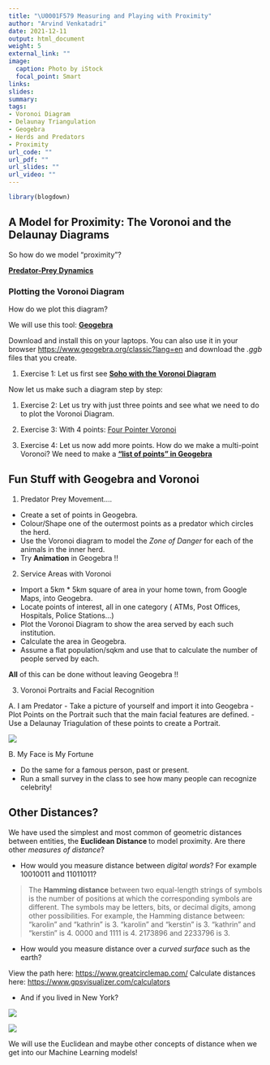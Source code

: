 ```yaml
---
title: "\U0001F579 Measuring and Playing with Proximity"
author: "Arvind Venkatadri"
date: 2021-12-11
output: html_document
weight: 5
external_link: ""
image:
  caption: Photo by iStock
  focal_point: Smart
links:
slides: 
summary: 
tags:
- Voronoi Diagram
- Delaunay Triangulation
- Geogebra
- Herds and Predators
- Proximity
url_code: ""
url_pdf: ""
url_slides: ""
url_video: ""
---
```


```r
library(blogdown)
```

## A Model for Proximity: The Voronoi and the Delaunay Diagrams

So how do we model "proximity"? 

<u>[**Predator-Prey Dynamics**](/pdf/Proximity/FollowingtheHerd.pdf)</u>


### Plotting the Voronoi Diagram

How do we plot this diagram?

We will use this tool: <u>[**Geogebra**](https://www.geogebra.org/classic)</u>

Download and install this on your laptops. You can also use it in your browser <https://www.geogebra.org/classic?lang=en> and download the *.ggb* files that you create. 

1. Exercise 1: Let us first see <u>[**Soho with the Voronoi Diagram**](/pdf/Proximity/SohoMap.ggb)</u>

Now let us make such a diagram step by step:

1. Exercise 2: Let us try with just three points and see what we need to do to plot the Voronoi Diagram.

1. Exercise 3: With 4 points: <u>[Four Pointer Voronoi](/pdf/Proximity/four points.ggb)</u>

1. Exercise 4: Let us now add more points. How do we make a multi-point Voronoi? We need to make a <u>[**"list of points" in Geogebra**](/pdf/Proximity/VoronoiLargeNoOfPointsInGeogebra.pdf)</u>



## Fun Stuff with Geogebra and Voronoi

1. Predator Prey Movement....
 - Create a set of points in Geogebra. 
 - Colour/Shape one of the outermost points as a predator which circles the herd. 
 - Use the Voronoi diagram to model the *Zone of Danger* for each of the animals in the inner herd. 
 - Try **Animation** in Geogebra !!
 
2. Service Areas with Voronoi
- Import a 5km * 5km square of area in your home town, from Google Maps, into Geogebra. 
- Locate points of interest, all in one category ( ATMs, Post Offices, Hospitals, Police Stations...)
- Plot the Voronoi Diagram to show the area served by each such institution.
- Calculate the area in Geogebra.
- Assume a flat population/sqkm and use that to calculate the number of people served by each.

**All** of this can be done without leaving Geogebra !!

3. Voronoi Portraits and Facial Recognition

A. I am Predator
- Take a picture of yourself and import it into Geogebra
- Plot Points on the Portrait such that the main facial features are defined.
- Use a Delaunay Triagulation of these points to create a Portrait. 

![](AVinMath.jpeg)

B. My Face is My Fortune

- Do the same for a famous person, past or present.
- Run a small survey in the class to see how many people can recognize celebrity!

## Other Distances?

We have used the simplest and most common of geometric distances between entities, the **Euclidean Distance ** to model proximity. Are there other *measures of distance*?

- How would you measure distance between *digital words*? For example $10010011$ and $11011011$?

>The **Hamming distance** between two equal-length strings of symbols is the number of positions at which the corresponding symbols are different. The symbols may be letters, bits, or decimal digits, among other possibilities. For example, the Hamming distance between:
"karolin" and "kathrin" is 3.
"karolin" and "kerstin" is 3.
"kathrin" and "kerstin" is 4.
0000 and 1111 is 4.
2173896 and 2233796 is 3.


- How would you measure distance over a *curved surface* such as the earth?

View the path here: <https://www.greatcirclemap.com/>
Calculate distances here: <https://www.gpsvisualizer.com/calculators>

- And if you lived in New York?

![](taxicab-manhattan-grid-layout-paths.gif)

![](taxicab-manhattan-grid-taxicab-distance.png)

We will use the Euclidean and maybe other concepts of distance when we get into our Machine Learning models!
